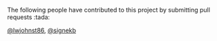 The following people have contributed to this project by submitting pull requests :tada:

 [\@lwjohnst86](https://github.com/lwjohnst86), [\@signekb](https://github.com/signekb)
